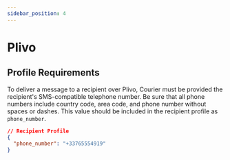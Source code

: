 ```yaml
---
sidebar_position: 4
---
```


# Plivo

## Profile Requirements

To deliver a message to a recipient over Plivo, Courier must be provided the recipient's SMS-compatible telephone number. Be sure that all phone numbers include country code, area code, and phone number without spaces or dashes. This value should be included in the recipient profile as `phone_number`.

```json title=JSON
// Recipient Profile
{
  "phone_number": "+33765554919"
}
```
